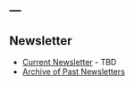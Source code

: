 ---
---

## Newsletter

* [Current Newsletter]() - TBD
* [Archive of Past Newsletters](https://drive.google.com/drive/folders/1wHkHvuG2P-wBU38lPGmyv1MbQ4Xi5Ym_?usp=sharing)